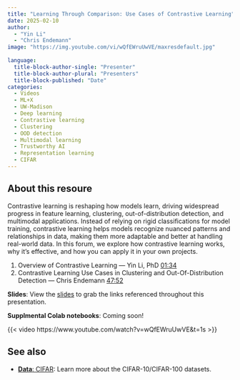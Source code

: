 ```yaml
---
title: "Learning Through Comparison: Use Cases of Contrastive Learning"
date: 2025-02-10
author: 
  - "Yin Li"
  - "Chris Endemann"
image: "https://img.youtube.com/vi/wQfEWruUwVE/maxresdefault.jpg"
  
language: 
  title-block-author-single: "Presenter"
  title-block-author-plural: "Presenters"
  title-block-published: "Date"
categories:
  - Videos
  - ML+X
  - UW-Madison
  - Deep learning
  - Contrastive learning
  - Clustering
  - OOD detection
  - Multimodal learning
  - Trustworthy AI
  - Representation learning
  - CIFAR
---
```

## About this resoure
Contrastive learning is reshaping how models learn, driving widespread progress in feature learning, clustering, out-of-distribution detection, and multimodal applications. Instead of relying on rigid classifications for model training, contrastive learning helps models recognize nuanced patterns and relationships in data, making them more adaptable and better at handling real-world data. In this forum, we explore how contrastive learning works, why it's effective, and how you can apply it in your own projects.

1. Overview of Contrastive Learning — Yin Li, PhD [01:34](https://www.youtube.com/watch?v=wQfEWruUwVE&t=94s){target=_blank}
2. Contrastive Learning Use Cases in Clustering and Out-Of-Distribution Detection — Chris Endemann [47:52](https://www.youtube.com/watch?v=wQfEWruUwVE&t=2872s){target=_blank}

**Slides**: View the [slides](https://docs.google.com/presentation/d/1R4RtFtzYRLrvWfWcXeV688vq0sjikosq7Qw9auOyJ1c/edit?usp=sharing) to grab the links referenced throughout this presentation.

**Supplmental Colab notebooks**: Coming soon!

{{< video https://www.youtube.com/watch?v=wQfEWruUwVE&t=1s >}}


## See also
<!-- MARKDOWN COMMENT: Please Check the existing resources on Nexus to see if any other related resources (e.g., related books/videos, blog posts commenting on the resource, alternative approaches/frameworks, etc.) should be linked below. You may also link to resources which aren't currently on the Nexus platform, if applicable. However, if you're feeling ambitious, you may wish to post those to Nexus as well!  -->
- [**Data**: CIFAR](https://uw-madison-datascience.github.io/ML-X-Nexus/Toolbox/Data/CIFAR.html): Learn more about the CIFAR-10/CIFAR-100 datasets.
